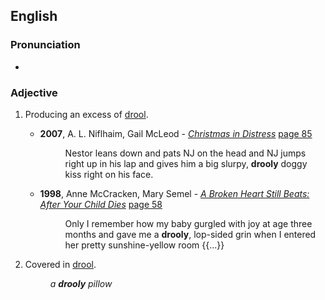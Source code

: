 ==English==

===Pronunciation===
* {{rhymes|uːli|lang=en}}

===Adjective===
{{en-adj|droolier}}

# {{lb|en|informal}} Producing an excess of [[drool]].
#* '''2007''', A. L. Niflhaim, Gail McLeod - ''[http://books.google.com/books?id=9u36ZpkXRcsC&pg=PA85&dq=drooly&lr=&sig=5C5urtEvZZpAYNWEN435HM9KrNE Christmas in Distress]'' [http://books.google.com/books?id=9u36ZpkXRcsC&pg=PA85&dq=drooly&lr=&sig=5C5urtEvZZpAYNWEN435HM9KrNE page 85]
#*: Nestor leans down and pats NJ on the head and NJ jumps right up in his lap and gives him a big slurpy, '''drooly''' doggy kiss right on his face.
#* '''1998''', Anne McCracken, Mary Semel - ''[http://books.google.com/books?id=g3CfUidC03UC A Broken Heart Still Beats: After Your Child Dies]'' [http://books.google.com/books?id=g3CfUidC03UC&pg=PA58&dq=drooly&lr=&sig=YBPY3Vcin31hX-mdmOtqACXSFW8 page 58]
#*: Only I remember how my baby gurgled with joy at age three months and gave me a '''drooly''', lop-sided grin when I entered her pretty sunshine-yellow room {{...}}
# {{lb|en|informal}} Covered in [[drool]].
#: ''a '''drooly''' pillow''